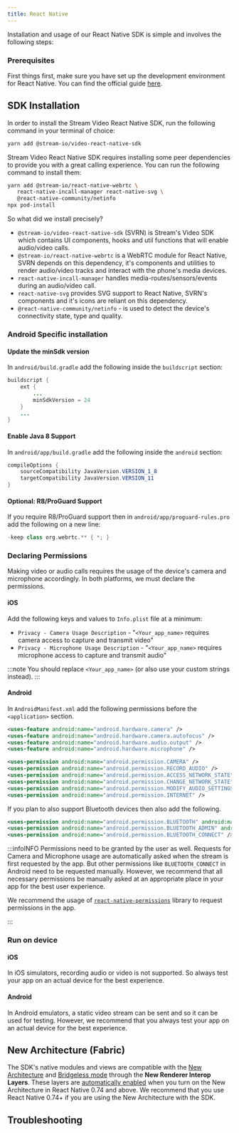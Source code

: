 ```yaml
---
title: React Native
---
```



Installation and usage of our React Native SDK is simple and involves the following steps:

### Prerequisites

First things first, make sure you have set up the development environment for React Native.
You can find the official guide [here](https://reactnative.dev/docs/environment-setup).

## SDK Installation

In order to install the Stream Video React Native SDK, run the following command in your terminal of choice:

```bash title=Terminal
yarn add @stream-io/video-react-native-sdk
```

Stream Video React Native SDK requires installing some peer dependencies to provide you with a great calling experience. You can run the following command to install them:

```bash title=Terminal
yarn add @stream-io/react-native-webrtc \
   react-native-incall-manager react-native-svg \
   @react-native-community/netinfo
npx pod-install
```

So what did we install precisely?

- `@stream-io/video-react-native-sdk` (SVRN) is Stream's Video SDK which contains UI components, hooks and util functions that will enable audio/video calls.
- `@stream-io/react-native-webrtc` is a WebRTC module for React Native, SVRN depends on this dependency, it's components and utilities to render audio/video tracks and interact with the phone's media devices.
- `react-native-incall-manager` handles media-routes/sensors/events during an audio/video call.
- `react-native-svg` provides SVG support to React Native, SVRN's components and it's icons are reliant on this dependency.
- `@react-native-community/netinfo` - is used to detect the device's connectivity state, type and quality.

### Android Specific installation

<!-- vale off -->
#### Update the minSdk version

In `android/build.gradle` add the following inside the `buildscript` section:

```java
buildscript {
    ext {
        ...
        minSdkVersion = 24
    }
    ...
}
```
<!-- vale on -->

#### Enable Java 8 Support

In `android/app/build.gradle` add the following inside the `android` section:

```java
compileOptions {
	sourceCompatibility JavaVersion.VERSION_1_8
	targetCompatibility JavaVersion.VERSION_11
}
```

#### Optional: R8/ProGuard Support

If you require R8/ProGuard support then in `android/app/proguard-rules.pro` add the following on a new line:

```groovy
-keep class org.webrtc.** { *; }
```

### Declaring Permissions

Making video or audio calls requires the usage of the device's camera and microphone accordingly. In both platforms, we must declare the permissions.

#### iOS

Add the following keys and values to `Info.plist` file at a minimum:

- `Privacy - Camera Usage Description` - "`<Your_app_name>` requires camera access to capture and transmit video"
- `Privacy - Microphone Usage Description` - "`<Your_app_name>` requires microphone access to capture and transmit audio"

:::note
You should replace `<Your_app_name>` (or also use your custom strings instead).
:::

#### Android

In `AndroidManifest.xml` add the following permissions before the `<application>` section.

```xml
<uses-feature android:name="android.hardware.camera" />
<uses-feature android:name="android.hardware.camera.autofocus" />
<uses-feature android:name="android.hardware.audio.output" />
<uses-feature android:name="android.hardware.microphone" />

<uses-permission android:name="android.permission.CAMERA" />
<uses-permission android:name="android.permission.RECORD_AUDIO" />
<uses-permission android:name="android.permission.ACCESS_NETWORK_STATE" />
<uses-permission android:name="android.permission.CHANGE_NETWORK_STATE" />
<uses-permission android:name="android.permission.MODIFY_AUDIO_SETTINGS" />
<uses-permission android:name="android.permission.INTERNET" />
```

If you plan to also support Bluetooth devices then also add the following.

```xml
<uses-permission android:name="android.permission.BLUETOOTH" android:maxSdkVersion="30" />
<uses-permission android:name="android.permission.BLUETOOTH_ADMIN" android:maxSdkVersion="30" />
<uses-permission android:name="android.permission.BLUETOOTH_CONNECT" />
```

:::infoINFO
Permissions need to be granted by the user as well. Requests for Camera and Microphone usage are automatically asked when the stream is first requested by the app. But other permissions like `BLUETOOTH_CONNECT` in Android need to be requested manually. However, we recommend that all necessary permissions be manually asked at an appropriate place in your app for the best user experience.

We recommend the usage of [`react-native-permissions`](https://github.com/zoontek/react-native-permissions) library to request permissions in the app.

:::

### Run on device

#### iOS 

In iOS simulators, recording audio or video is not supported. So always test your app on an actual device for the best experience.

#### Android

In Android emulators, a static video stream can be sent and so it can be used for testing. However, we recommend that you always test your app on an actual device for the best experience.

## New Architecture (Fabric)

The SDK's native modules and views are compatible with the [New Architecture](https://reactnative.dev/docs/the-new-architecture/landing-page) and [Bridgeless mode](https://github.com/reactwg/react-native-new-architecture/discussions/154) through the **New Renderer Interop Layers**. These layers are [automatically enabled](https://github.com/reactwg/react-native-new-architecture/discussions/175) when you turn on the New Architecture in React Native 0.74 and above. We recommend that you use React Native 0.74+ if you are using the New Architecture with the SDK.

## Troubleshooting

<Troubleshooting isExpo={false} />